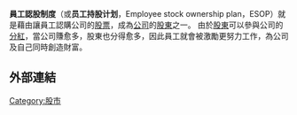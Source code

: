 '''員工認股制度'''（或'''员工持股计划'''，Employee stock ownership plan，ESOP）就是藉由讓員工認購公司的[[股票|股票]]，成為[[公司|公司]]的[[股東|股東]]之一。
由於[[股東|股東]]可以參與公司的[[分紅|分紅]]，當公司賺愈多，股東也分得愈多，因此員工就會被激勵更努力工作，為公司及自己同時創造財富。

== 外部連結 ==
{{Cite news |author=蘇秀慧 |url=https://money.udn.com/money/story/6710/3569167 |title=五大工具...可靈活使用 |accessdate=2019-03-24 |agency=經濟日報 |date=2019-01-02 |archive-date=2019-08-01 |archive-url=https://web.archive.org/web/20190801113743/https://money.udn.com/money/story/6710/3569167 |dead-url=no }}

{{Econ-stub}}
[[Category:股市|Category:股市]]